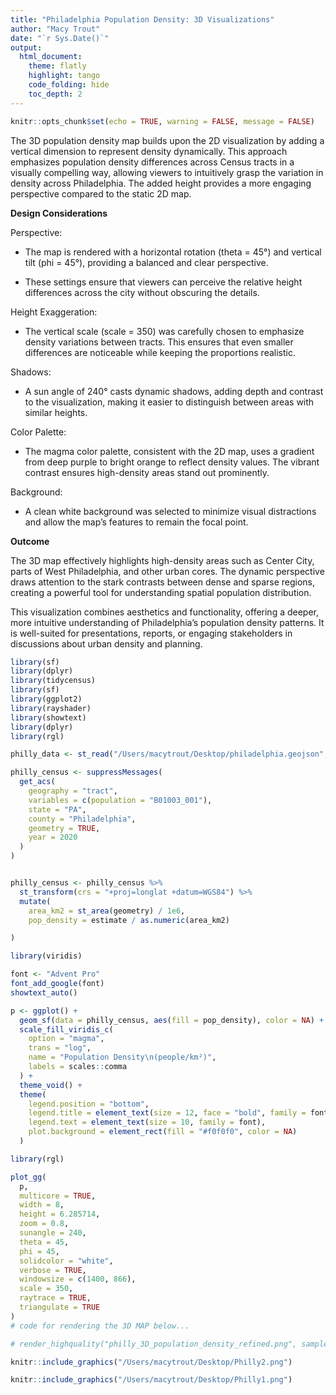```yaml
---
title: "Philadelphia Population Density: 3D Visualizations"
author: "Macy Trout"
date: "`r Sys.Date()`"
output:
  html_document:
    theme: flatly
    highlight: tango
    code_folding: hide
    toc_depth: 2
---
```

```r
knitr::opts_chunk$set(echo = TRUE, warning = FALSE, message = FALSE)
```


The 3D population density map builds upon the 2D visualization by adding a vertical dimension to represent density dynamically. This approach emphasizes population density differences across Census tracts in a visually compelling way, allowing viewers to intuitively grasp the variation in density across Philadelphia. The added height provides a more engaging perspective compared to the static 2D map.

**Design Considerations**

Perspective:

- The map is rendered with a horizontal rotation (theta = 45°) and vertical tilt (phi = 45°), providing a balanced and clear perspective.

- These settings ensure that viewers can perceive the relative height differences across the city without obscuring the details.

Height Exaggeration:

- The vertical scale (scale = 350) was carefully chosen to emphasize density variations between tracts. This ensures that even smaller differences are noticeable while keeping the proportions realistic.

Shadows:

- A sun angle of 240° casts dynamic shadows, adding depth and contrast to the visualization, making it easier to distinguish between areas with similar heights.

Color Palette:

- The magma color palette, consistent with the 2D map, uses a gradient from deep purple to bright orange to reflect density values. The vibrant contrast ensures high-density areas stand out prominently.

Background:

- A clean white background was selected to minimize visual distractions and allow the map’s features to remain the focal point.

**Outcome**

The 3D map effectively highlights high-density areas such as Center City, parts of West Philadelphia, and other urban cores. The dynamic perspective draws attention to the stark contrasts between dense and sparse regions, creating a powerful tool for understanding spatial population distribution.

This visualization combines aesthetics and functionality, offering a deeper, more intuitive understanding of Philadelphia’s population density patterns. It is well-suited for presentations, reports, or engaging stakeholders in discussions about urban density and planning.



```r
library(sf)
library(dplyr)
library(tidycensus)
library(sf)
library(ggplot2)
library(rayshader)
library(showtext)
library(dplyr)
library(rgl)

philly_data <- st_read("/Users/macytrout/Desktop/philadelphia.geojson", quiet=TRUE)
```

```r
philly_census <- suppressMessages(
  get_acs(
    geography = "tract",
    variables = c(population = "B01003_001"),
    state = "PA",
    county = "Philadelphia",
    geometry = TRUE,
    year = 2020
  )
)


philly_census <- philly_census %>%
  st_transform(crs = "+proj=longlat +datum=WGS84") %>%
  mutate(
    area_km2 = st_area(geometry) / 1e6, 
    pop_density = estimate / as.numeric(area_km2)

)
```

```r
library(viridis)

font <- "Advent Pro"
font_add_google(font)
showtext_auto()

p <- ggplot() +
  geom_sf(data = philly_census, aes(fill = pop_density), color = NA) +
  scale_fill_viridis_c(
    option = "magma",
    trans = "log",
    name = "Population Density\n(people/km²)",
    labels = scales::comma
  ) +
  theme_void() +
  theme(
    legend.position = "bottom",
    legend.title = element_text(size = 12, face = "bold", family = font),
    legend.text = element_text(size = 10, family = font),
    plot.background = element_rect(fill = "#f0f0f0", color = NA)
  )
```

```r
library(rgl)

plot_gg(
  p,
  multicore = TRUE,
  width = 8, 
  height = 6.285714, 
  zoom = 0.8,
  sunangle = 240,
  theta = 45,
  phi = 45,
  solidcolor = "white",
  verbose = TRUE,
  windowsize = c(1400, 866),
  scale = 350,
  raytrace = TRUE,
  triangulate = TRUE
)
# code for rendering the 3D MAP below...

# render_highquality("philly_3D_population_density_refined.png", samples = 300)

```

```r
knitr::include_graphics("/Users/macytrout/Desktop/Philly2.png")

```

```r
knitr::include_graphics("/Users/macytrout/Desktop/Philly1.png")

```

